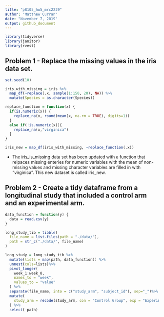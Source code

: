```yaml
---
title: "p8105_hw5_mrc2229"
author: "Matthew Curran"
date: "November 7, 2019"
output: github_document
---
```


```r
library(tidyverse)
library(janitor)
library(rvest)
```

## Problem 1 - Replace the missing values in the iris data set.

```r
set.seed(10)

iris_with_missing = iris %>% 
  map_df(~replace(.x, sample(1:150, 20), NA)) %>%
  mutate(Species = as.character(Species))

replace_function = function(x) {
  if(is.numeric(x)) {
    replace_na(x, round(mean(x, na.rm = TRUE), digits=1))
  }
  else if(!is.numeric(x)){
    replace_na(x,"virginica")
  }
}

iris_new = map_df(iris_with_missing, ~replace_function(.x))
```

* The iris_is_missing data set has been updated with a function that relpaces missing enteries for numeric variables with the mean of non-missing values and missing character variables are filled in with "virginica". This new dataset is called iris_new.


## Problem 2 - Create a tidy dataframe from a longitudinal study that included a control arm and an experimental arm.

```r
data_function = function(y) {
  data = read.csv(y)
}

long_study_tib = tibble(
  file_name = list.files(path = "./data/"),
  path = str_c("./data/", file_name)
)

long_study = long_study_tib %>%
  mutate(lists = map(path, data_function)) %>%
  unnest(cols=lists)%>%
  pivot_longer(
    week_1:week_8,
    names_to = "week",
    values_to = "value"
  ) %>%
  separate(file_name, into = c("study_arm", "subject_id"), sep="_")%>%
  mutate(
    study_arm = recode(study_arm, con = "Control Group", exp = "Experimental Group")
  ) %>%
  select(-path)
```

